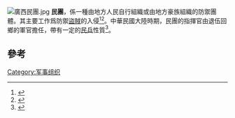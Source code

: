[[File:廣西民團.jpg|thumb]]
'''民團'''，係一種由地方人民自行組織或由地方豪族組織的防禦團體。其主要工作爲防禦[[盜賊|盜賊]]的入侵<ref>{{cite book|title=（中華民國）《教育部重編國語辭典》|section=<民團>|url=http://dict.revised.moe.edu.tw/|accessdate=2015-02-17|archive-date=2018-12-04|archive-url=https://web.archive.org/web/20181204062045/http://dict.revised.moe.edu.tw/|dead-url=yes}}</ref><ref>{{cite book|title=《現代漢語詞典》|section=〈民團〉|pages=951頁|language=zh-hans|ISBN=978-7-100-04385-4}}</ref>。中華民國大陸時期，民團的指揮官由退伍回鄉的軍官擔任，帶有一定的[[民兵|民兵]]性質<ref>{{cite web|url=http://news.ifeng.com/history/phtv/dsy/detail_2012_08/28/17152627_0.shtml|title=揭秘民国时期最凶猛的准军事组织：广西民团|publisher=鳳凰網|language=zh-hans|accessdate=2015-02-17|archive-date=2015-02-17|archive-url=https://web.archive.org/web/20150217083905/http://news.ifeng.com/history/phtv/dsy/detail_2012_08/28/17152627_0.shtml|dead-url=yes}}</ref>。

==參考==
{{reflist}}

{{軍事小作品}}

[[Category:军事组织|Category:军事组织]]